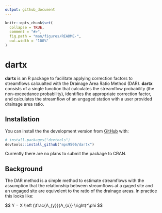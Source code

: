 ```yaml
---
output: github_document
---
```


<!-- README.md is generated from READOTHER.Rmd. Please edit that file -->

```r
knitr::opts_chunk$set(
  collapse = TRUE,
  comment = "#>",
  fig.path = "man/figures/README-",
  out.width = "100%"
)
```
# dartx

**dartx** is an R package to facilitate applying correction factors to streamflows calcualted with the Drainage Area Ratio Method (DAR). **dartx** consists of a single function that calculates the streamflow probability (the non-exceedance probability), identifies the appropriate correction factor, and calculates the streamflow of an ungaged station with a user provided drainage area ratio. 

## Installation

You can install the the development version from [GitHub](https://github.com/) with:

``` r
# install.packages("devtools")
devtools::install_github("mps9506/dartx")
```

Currently there are no plans to submit the package to CRAN.

## Background

The DAR method is a simple method to estimate streamflows with the assumption that the relationship between streamflows at a gaged site and an ungaged site are equivelent to the ratio of the drainage areas. In practice this looks like:

\$$
Y = X \\left (\\frac{A_{y}}{A_{x}} \\right)^\\phi
\$$

